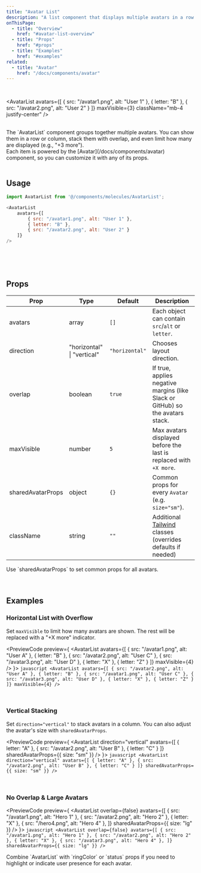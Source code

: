 ```yaml
---
title: "Avatar List"
description: "A list component that displays multiple avatars in a row or column, with optional overlap and max visibility."
onThisPage:
  - title: "Overview"
    href: "#avatar-list-overview"
  - title: "Props"
    href: "#props"
  - title: "Examples"
    href: "#examples"
related:
  - title: "Avatar"
    href: "/docs/components/avatar"
---
```


<div id="avatar-list-overview" />

<br/>

<AvatarList
    avatars={[
        { src: "/avatar1.png", alt: "User 1" },
        { letter: "B" },
        { src: "/avatar2.png", alt: "User 2" }
    ]}
    maxVisible={3}
    className="mb-4 justify-center"
/>

<br/>

<div>
    The `AvatarList` component groups together multiple avatars. You can show them in a row or column, stack them with overlap,
    and even limit how many are displayed (e.g., "+3 more").
</div>

<Info>
    Each item is powered by the [Avatar](/docs/components/avatar) component, so you can customize it with any of its props.
</Info>

<br/>
<br/>
<Divider />
<div id="usage" />

## Usage

```javascript
import AvatarList from '@/components/molecules/AvatarList';

<AvatarList
    avatars={[
        { src: "/avatar1.png", alt: "User 1" },
        { letter: "B" },
        { src: "/avatar2.png", alt: "User 2" }
    ]}
/>
```

<br/>
<br/>
<br/>
<Divider />
<div id="props" />

## Props

| **Prop**          | **Type**                   | **Default**    | **Description**                                                                       |
|-------------------|----------------------------|----------------|---------------------------------------------------------------------------------------|
| avatars           | array                      | `[]`           | Each object can contain `src`/`alt` or `letter`.                                      |
| direction         | "horizontal" \| "vertical" | `"horizontal"` | Chooses layout direction.                                                             |
| overlap           | boolean                    | `true`         | If true, applies negative margins (like Slack or GitHub) so the avatars stack.        |
| maxVisible        | number                     | `5`            | Max avatars displayed before the last is replaced with `+X more`.                     |
| sharedAvatarProps | object                     | `{}`           | Common props for every `Avatar` (e.g. `size="sm"`).                                   |
| className         | string                     | `""`           | Additional [Tailwind](https://tailwindcss.com) classes (overrides defaults if needed) |

<Tip>
    Use `sharedAvatarProps` to set common props for all avatars.
</Tip>

<br/>
<br/>
<br/>
<Divider />
<div id="examples" />

## Examples

### Horizontal List with Overflow
Set `maxVisible` to limit how many avatars are shown. The rest will be replaced with a "+X more" indicator.

<PreviewCode preview={
    <AvatarList
        avatars={[
            { src: "/avatar1.png", alt: "User A" },
            { letter: "B" },
            { src: "/avatar2.png", alt: "User C" },
            { src: "/avatar3.png", alt: "User D" },
            { letter: "X" },
            { letter: "Z" }
        ]}
        maxVisible={4}
    />
}>
    ```javascript
    <AvatarList
        avatars={[
            { src: "/avatar2.png", alt: "User A" },
            { letter: "B" },
            { src: "/avatar1.png", alt: "User C" },
            { src: "/avatar3.png", alt: "User D" },
            { letter: "X" },
            { letter: "Z" }
        ]}
        maxVisible={4}
    />
    ```
</PreviewCode>

<br />

### Vertical Stacking
Set `direction="vertical"` to stack avatars in a column. You can also adjust the avatar's size with `sharedAvatarProps`.

<PreviewCode preview={
    <AvatarList
        direction="vertical"
        avatars={[
            { letter: "A" },
            { src: "/avatar2.png", alt: "User B" },
            { letter: "C" }
        ]}
        sharedAvatarProps={{ size: "sm" }}
    />
}>
    ```javascript
    <AvatarList
        direction="vertical"
        avatars={[
            { letter: "A" },
            { src: "/avatar2.png", alt: "User B" },
            { letter: "C" }
        ]}
        sharedAvatarProps={{ size: "sm" }}
    />
    ```
</PreviewCode>

<br />

### No Overlap & Large Avatars

<PreviewCode preview={
    <AvatarList
        overlap={false}
        avatars={[
            { src: "/avatar1.png", alt: "Hero 1" },
            { src: "/avatar2.png", alt: "Hero 2" },
            { letter: "X" },
            { src: "/hero4.png", alt: "Hero 4" },
        ]}
        sharedAvatarProps={{ size: "lg" }}
    />
}>
    ```javascript
    <AvatarList
        overlap={false}
        avatars={[
            { src: "/avatar1.png", alt: "Hero 1" },
            { src: "/avatar2.png", alt: "Hero 2" },
            { letter: "X" },
            { src: "/avatar3.png", alt: "Hero 4" },
        ]}
        sharedAvatarProps={{ size: "lg" }}
    />
    ```
</PreviewCode>

<Tip>
    Combine `AvatarList` with `ringColor` or `status` props if you need
    to highlight or indicate user presence for each avatar.
</Tip>

<br />
<br />
<br />
